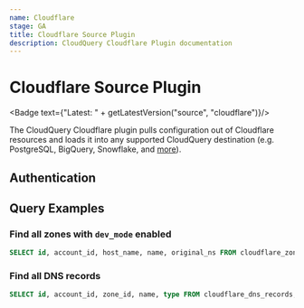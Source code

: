 ```yaml
---
name: Cloudflare
stage: GA
title: Cloudflare Source Plugin
description: CloudQuery Cloudflare Plugin documentation
---
```

# Cloudflare Source Plugin


<Badge text={"Latest: " + getLatestVersion("source", "cloudflare")}/>

The CloudQuery Cloudflare plugin pulls configuration out of Cloudflare resources and loads it into any supported CloudQuery destination (e.g. PostgreSQL, BigQuery, Snowflake, and [more](/docs/plugins/destinations/overview)).

## Authentication

<Authentication/>

## Query Examples

### Find all zones with `dev_mode` enabled

```sql copy
SELECT id, account_id, host_name, name, original_ns FROM cloudflare_zones WHERE dev_mode = true;
```

### Find all DNS records

```sql copy
SELECT id, account_id, zone_id, name, type FROM cloudflare_dns_records;
```
